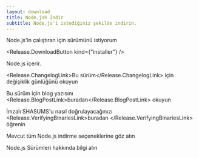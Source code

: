 ```yaml
---
layout: download
title: Node.js® İndir
subtitle: Node.js'i istediğiniz şekilde indirin.
---
```


<section>
Node.js'in <Release.BitnessDropdown /> çalıştıran <Release.OperatingSystemDropdown exclude={["LINUX", "AIX"]} /> için <Release.VersionDropdown /> sürümünü istiyorum

<Release.DownloadButton kind={"installer"} />
</section>

<section>
Node.js <Release.NpmLink /> içerir.

<Release.ChangelogLink>Bu sürüm</Release.ChangelogLink> için değişiklik
günlüğünü okuyun

Bu sürüm için blog yazısını <Release.BlogPostLink>buradan</Release.BlogPostLink> okuyun

İmzalı SHASUMS'u nasıl doğrulayacağınızı <Release.VerifyingBinariesLink>buradan </Release.VerifyingBinariesLink> öğrenin

Mevcut tüm Node.js <LinkWithIcon href="https://nodejs.org/dist/">indirme seçeneklerine </LinkWithIcon> göz atın

<LinkWithIcon href="about/previous-releases">Node.js Sürümleri</LinkWithIcon> hakkında bilgi alın
</section>
